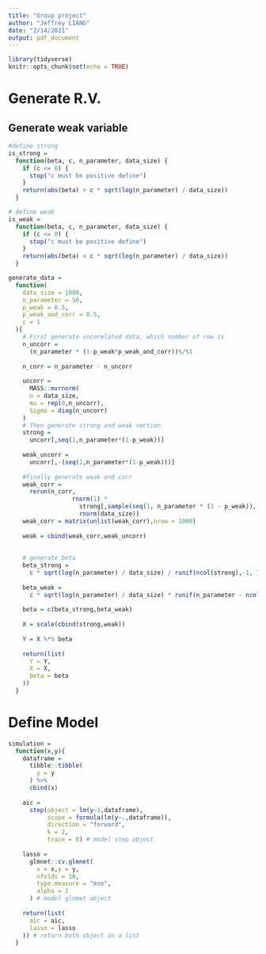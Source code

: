 ```yaml
---
title: "Group project"
author: "Jeffrey LIANG"
date: "2/14/2021"
output: pdf_document
---
```


```r
library(tidyverse)
knitr::opts_chunk$set(echo = TRUE)
```



# Generate R.V.

## Generate weak variable

```r
#define strong
is_strong =
  function(beta, c, n_parameter, data_size) {
    if (c <= 0) {
      stop("c must be positive define")
    }
    return(abs(beta) > c * sqrt(log(n_parameter) / data_size))
  }

# define weak
is_weak =
  function(beta, c, n_parameter, data_size) {
    if (c <= 0) {
      stop("c must be positive define")
    }
    return(abs(beta) < c * sqrt(log(n_parameter) / data_size))
  }
```

```r
generate_data = 
  function(
    data_size = 1000,
    n_parameter = 50,
    p_weak = 0.5,
    p_weak_and_corr = 0.5,
    c = 1
  ){
    # First generate uncorelated data, which number of row is 
    n_uncorr = 
      (n_parameter * (1-p_weak*p_weak_and_corr))%/%1
    
    n_corr = n_parameter - n_uncorr
    
    uncorr = 
      MASS::mvrnorm(
      n = data_size,
      mu = rep(0,n_uncorr),
      Sigma = diag(n_uncorr)
    )
    # Then generate strong and weak section
    strong = 
      uncorr[,seq(1,n_parameter*(1-p_weak))]
    
    weak_uncorr =
      uncorr[,-(seq(1,n_parameter*(1-p_weak)))]
    
    #finally generate weak and corr
    weak_corr =
      rerun(n_corr,
                  rnorm(1) *
                    strong[,sample(seq(1, n_parameter * (1 - p_weak)), 1)] +
                    rnorm(data_size))
    weak_corr = matrix(unlist(weak_corr),nrow = 1000)
    
    weak = cbind(weak_corr,weak_uncorr)
    
    
    # generate beta
    beta_strong =
      c * sqrt(log(n_parameter) / data_size) / runif(ncol(strong),-1, 1)
    
    beta_weak = 
      c * sqrt(log(n_parameter) / data_size) * runif(n_parameter - ncol(strong),-1, 1)
    
    beta = c(beta_strong,beta_weak)
    
    X = scale(cbind(strong,weak))
    
    Y = X %*% beta
    
    return(list(
      Y = Y,
      X = X,
      beta = beta
    ))
  }
```



# Define Model

```r
simulation =
  function(x,y){
    dataframe =
      tibble::tibble(
        y = y
      ) %>% 
      cbind(x)
    
    aic =
      step(object = lm(y~1,dataframe),
           scope = formula(lm(y~.,dataframe)),
           direction = "forward",
           k = 2,
           trace = 0) # model step object
    
    lasso =
      glmnet::cv.glmnet(
        x = x,y = y,
        nfolds = 10,
        type.measure = "mse",
        alpha = 1
      ) # model glnmet object
    
    return(list(
      aic = aic,
      lasso = lasso
    )) # return both object in a list
  }
```

